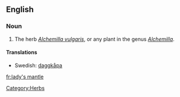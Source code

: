 ==English==
{{wikipedia}}
===Noun===
{{en-noun|sg=[[lady]][['s]] [[mantle]]}}

# The herb ''[[Alchemilla vulgaris]]'', or any plant in the genus ''[[Alchemilla]]''.

====Translations====
{{trans-top|a herb}}
{{trans-mid}}
*Swedish: [[daggkåpa]] {{c}}
{{trans-bottom}}


[[Category:Herbs]]

[[fr:lady's mantle]]